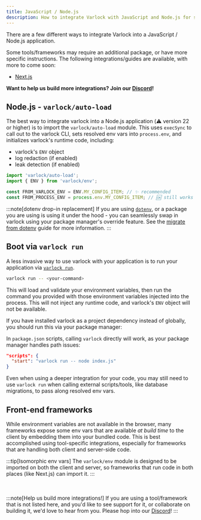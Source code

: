 ```yaml
---
title: JavaScript / Node.js
description: How to integrate Varlock with JavaScript and Node.js for secure, type-safe environment management
---
```


There are a few different ways to integrate Varlock into a JavaScript / Node.js application.

Some tools/frameworks may require an additional package, or have more specific instructions. The following integrations/guides are available, with more to come soon:
- [Next.js](/integrations/nextjs)

**Want to help us build more integrations? Join our <a href={process.env.PUBLIC_DISCORD_URL}>Discord</a>!**

## Node.js - `varlock/auto-load`

The best way to integrate varlock into a Node.js application (⚠️ version 22 or higher) is to import the `varlock/auto-load` module. This uses `execSync` to call out to the varlock CLI, sets resolved env vars into `process.env`, and initializes varlock's runtime code, including:

- varlock's `ENV` object
- log redaction (if enabled)
- leak detection (if enabled)

```js title="example-index.js"
import 'varlock/auto-load';
import { ENV } from 'varlock/env';

const FROM_VARLOCK_ENV = ENV.MY_CONFIG_ITEM; // ✨ recommended
const FROM_PROCESS_ENV = process.env.MY_CONFIG_ITEM; // 🆗 still works
```

:::note[dotenv drop-in replacement]
If you are using [`dotenv`](https://www.npmjs.com/package/dotenv), or a package you are using is using it under the hood - you can seamlessly swap in varlock using your package manager's override feature. See the [migrate from dotenv](/guides/migrate-from-dotenv) guide for more information.
:::


## Boot via `varlock run`

A less invasive way to use varlock with your application is to run your application via [`varlock run`](/reference/cli-commands/#varlock-run).

```bash
varlock run -- <your-command>
```

This will load and validate your environment variables, then run the command you provided with those environment variables injected into the process. This will not inject any runtime code, and varlock's `ENV` object will not be available.

If you have installed varlock as a project dependency instead of globally, you should run this via your package manager:
<ExecCommandWidget command="varlock run -- <your-command>" showBinary={false} />

In `package.json` scripts, calling `varlock` directly will work, as your package manager handles path issues:
```json title="package.json"
"scripts": {
  "start": "varlock run -- node index.js"
}
```

Even when using a deeper integration for your code, you may still need to use `varlock run` when calling external scripts/tools, like database migrations, to pass along resolved env vars.



## Front-end frameworks

While environment variables are not available in the browser, many frameworks expose some env vars that are available _at build time_ to the client by embedding them into your bundled code. This is best accomplished using tool-specific integrations, especially for frameworks that are handling both client and server-side code.


:::tip[Isomorphic env vars]
The `varlock/env` module is designed to be imported on both the client and server, so frameworks that run code in both places (like Next.js) can import it.
:::

<br/><br/>
:::note[Help us build more integrations!]
If you are using a tool/framework that is not listed here, and you'd like to see support for it, or collaborate on building it, we'd love to hear from you. Please hop into our <a href={process.env.PUBLIC_DISCORD_URL}>Discord</a>!
:::



